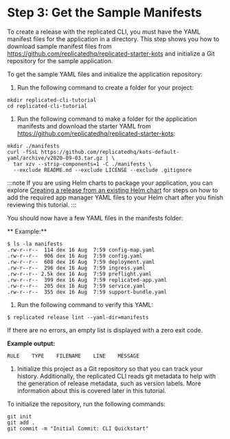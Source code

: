 # Step 3: Get the Sample Manifests

To create a release with the replicated CLI, you must have the YAML manifest files for the application in a directory.
This step shows you how to download sample manifest files from https://github.com/replicatedhq/replicated-starter-kots and initialize a Git repository for the sample application.

To get the sample YAML files and initialize the application repository:

1. Run the following command to create a folder for your project:

  ```shell script
  mkdir replicated-cli-tutorial
  cd replicated-cli-tutorial
  ```

1. Run the following command to make a folder for the application manifests and download the starter YAML from https://github.com/replicatedhq/replicated-starter-kots:

  ```shell script
  mkdir ./manifests
  curl -fSsL https://github.com/replicatedhq/kots-default-yaml/archive/v2020-09-03.tar.gz | \
    tar xzv --strip-components=1 -C ./manifests \
    --exclude README.md --exclude LICENSE --exclude .gitignore
  ```

  :::note
  If you are using Helm charts to package your application, you can explore [Creating a release from an existing Helm chart](helm-overview) for steps on how to add the required app manager YAML files to your Helm chart after you finish reviewing this tutorial.
  :::

  You should now have a few YAML files in the manifests folder:

  ** Example:**

  ```text
  $ ls -la manifests
  .rw-r--r--  114 dex 16 Aug  7:59 config-map.yaml
  .rw-r--r--  906 dex 16 Aug  7:59 config.yaml
  .rw-r--r--  608 dex 16 Aug  7:59 deployment.yaml
  .rw-r--r--  296 dex 16 Aug  7:59 ingress.yaml
  .rw-r--r-- 2.5k dex 16 Aug  7:59 preflight.yaml
  .rw-r--r--  399 dex 16 Aug  7:59 replicated-app.yaml
  .rw-r--r--  205 dex 16 Aug  7:59 service.yaml
  .rw-r--r--  355 dex 16 Aug  7:59 support-bundle.yaml
  ```

1. Run the following command to verify this YAML:

  ```shell script
  $ replicated release lint --yaml-dir=manifests
  ```

  If there are no errors, an empty list is displayed with a zero exit code.

  **Example output:**

  ```text
  RULE    TYPE    FILENAME    LINE    MESSAGE
  ```

1. Initialize this project as a Git repository so that you can track your history.
Additionally, the replicated CLI reads git metadata to help with the generation of release metadata,
such as version labels. More information about this is covered later in this tutorial.

  To initialize the repository, run the following commands:

  ```shell script
  git init
  git add .
  git commit -m "Initial Commit: CLI Quickstart"

